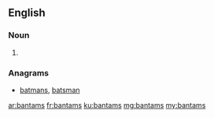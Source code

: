 ==English==

===Noun===
{{head|en|noun plural form}}

# {{plural of|bantam|lang=en}}

===Anagrams===
* [[batmans#English|batmans]], [[batsman#English|batsman]]

[[ar:bantams]]
[[fr:bantams]]
[[ku:bantams]]
[[mg:bantams]]
[[my:bantams]]